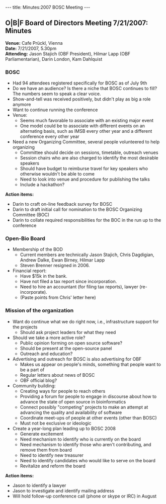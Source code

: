 ---
title: Minutes:2007 BOSC Meeting
---

==O|B|F Board of Directors  Meeting 7/21/2007: Minutes==

'''Venue:''' Cafe Pr&uuml;ckl, Vienna<br/>
'''Date:''' 7/21/2007, 5.30pm<br/>
'''Attending:''' Jason Stajich (OBF President), Hilmar Lapp (OBF Parliamentarian), Darin London, Kam Dahlquist
 
===BOSC===

* Had 94 attendees registered specifically for BOSC as of July 9th
* Do we have an audience? Is there a niche that BOSC continues to fill? The numbers seem to speak a clear voice.
* Show-and-tell was received positively, but didn't play as big a role anymore
* Want to continue running the conference
* Venue:
** Seems much favorable to associate with an existing major event
** One model could be to associate with different events on an alternating basis, such as IMSB every other year and a different conference every other year
* Need a new Organizing Committee, several people volunteered to help organizing
** Committee should decide on sessions, timetable, outreach venues
** Session chairs who are also charged to identify the most desirable speakers
** Should have budget to reimburse travel for key speakers who otherwise wouldn't be able to come
** Need to look into venue and procedure for publishing the talks
** Include a hackathon?

'''Action items:'''
* Darin to craft on-line feedback survey for BOSC
* Darin to draft initial call for nomination to the BOSC Organizing Committee (BOC)
* Darin to collate required responsibilities for the BOC in the run up to the conference

===Open-Bio Board===
* Membership of the BOD
** Current members are technically Jason Stajich, Chris Dagdigian, Andrew Dalke, Ewan Birney, Hilmar Lapp
** Steven Brenner resigned in 2006.
* Financial report:
** Have $15k in the bank.
** Have not filed a tax report since incorporation. 
** Need to hire an accountant (for filing tax reports), lawyer (re-incorporate).
** (Paste points from Chris' letter here)

===Mission of the organization===

* Want do continue what we do right now, i.e., infrastructure support for the projects
** Should ask project leaders for what they need
* Should we take a more active role?
** Public opinion forming on open source software?
** Should be present at the open-source panel
** Outreach and education?
* Advertising and outreach for BOSC is also advertising for OBF
** Makes us appear on people's minds, something that people want to be a part of
** Regular letters about news of BOSC
** OBF official blog?
* Community building:
** Creating ways for people to reach others
** Providing a forum for people to engage in discourse about how to advance the state of open source in bioinformatics
** Connect possibly "competing" projects to make an attempt at advancing the quality and availability of software
** Coordinate meet-ups of people at other events (other than BOSC)
** Must not be exclusive or ideologic
* Create a year-long plan leading up to BOSC 2008
** Generate excitement
** Need mechanism to identify who is currently on the board
** Need mechanism to identify those who aren't contributing, and remove them from board
** Need to identify new treasurer
** Need to identify candidates who would like to serve on the board
** Revitalize and reform the board

'''Action items:'''
* Jason to identify a lawyer
* Jason to investigate and identify mailing address
* Will hold follow-up conference call (phone or skype or IRC) in August